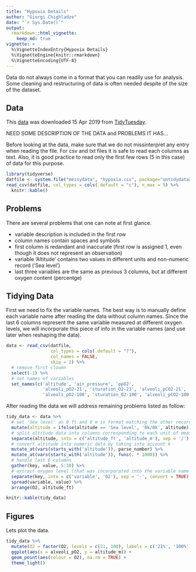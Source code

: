 ```yaml
---
title: "Hypoxia Details"
author: "Giorgi Chighladze"
date: "`r Sys.Date()`"
output: 
  rmarkdown::html_vignette:
    keep_md: true
vignette: >
  %\VignetteIndexEntry{Hypoxia Details}
  %\VignetteEngine{knitr::rmarkdown}
  %\VignetteEncoding{UTF-8}
---
```


Data do not always come in a format that you can readily use for analysis. Some cleaning and restructuring of data is often needed despite of the size of the dataset.

## Data 

This [data](https://github.com/rfordatascience/tidytuesday/tree/master/data/2018/2018-09-18) was downloaded 15 Apr 2019 from [TidyTuesday](https://github.com/rfordatascience/tidytuesday).

NEED SOME DESCRIPTION OF THE DATA and PROBLEMS IT HAS...

Before looking at the data, make sure that we do not missinterpret any entry when reading the file. For csv and txt files it is safe to read each columns as text. Also, it is good practice to read only the first few rows (5 in this case) of data for this purpose. 

```r
library(tidyverse)
datfile <- system.file("messydata", "hypoxia.csv", package="untidydata2")
read_csv(datfile, col_types = cols(.default = "c"), n_max = 5) %>%
  knitr::kable()
```

## Problems

There are several problems that one can note at first glance. 

- variable description is included in the first row 
- column names contain spaces and symbols 
- first column is redandant and inaccurate (first row is assigned 1, even though it does not represent an observation)
- variable 'Altitude' contains two values in different units and non-numeric record ('Sea level')
- last three variables are the same as previous 3 columns, but at different oxygen content (percentge)


## Tidying Data

First we need to fix the variable names. The best way is to manually define each variable name after reading the data without column names. Since the last 6 columns represent the same variable measured at different oxygen levels, we will incorporate this piece of info in the variable names (and use later when reshaping the data).

```r
data <- read_csv(datfile, 
                 col_types = cols(.default = "?"), 
                 col_names = FALSE,
                 skip = 2) %>% 
  # remove first cloumn 
  select(-1) %>% 
  # set names of variables 
  set_names(c('altitude', 'air_pressure', 'ppO2', 
              'alveoli_pO2-21', 'sturation_O2-21', 'alveoli_pCO2-21',
              'alveoli_pO2-100', 'sturation_O2-100', 'alveoli_pCO2-100'))
```

After reading the data we will address remaining problems listed as follow: 

```r
tidy_data <- data %>%
  # set 'Sea level' as 0 ft and 0 m in format matching the other records in altitude
  mutate(altitude = ifelse(altitude == 'Sea level', '0k/0k', altitude)) %>%
  # split altitude data into columns corresponding to each unit of measurement
  separate(altitude, into = c('altitude_ft', 'altitude_m'), sep = '/') %>%
  # convert altitude into numeric data by taking into account k
  mutate_at(vars(starts_with('altitude')), parse_number) %>%
  mutate_at(vars(starts_with('altitude')), funs(. * 1000)) %>%
  # handle last 6 columns
  gather(key, value, 5:10) %>%
  # extract oxygen level (that was incorporated into the variable name earlier)
  separate(key, into = c('variable', 'O2'), sep = '-', convert = TRUE) %>%
  spread(variable, value) %>%
  arrange(O2, altitude_ft)

knitr::kable(tidy_data)
```



## Figures

Lets plot the data. 

```r
tidy_data %>%
  mutate(O2 = factor(O2, levels = c(21, 100), labels = c('21%', '100%'))) %>%
  ggplot(aes(x = alveoli_pO2, y = altitude_m)) +
  geom_point(aes(colour = O2), na.rm = TRUE) +
  theme_light()
```


